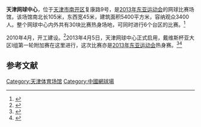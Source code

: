 {{Otheruses|subject=位于天津市南开区的天津网球中心|other=位于天津市静海县团泊新城的天津国际网球中心|天津国际网球中心}}
{{Infobox Stadium
|stadium_name=天津网球中心
|nick_name=
|full_name=
|logo=
|image=
|location=[[天津市|天津市]][[南开区|南开区]]复康路9号
|coordinates=
|broke_ground=
|built=
|opened=2013年4月5日
|renovated=
|expanded=
|closed=
|demolished=
|owner=[[天津市人民政府|天津市人民政府]]
|operator=[[天津市体育局|天津市体育局]]
|surface=
|architect=
|project_manager=
|construction_cost=
|structural engineer=
|services engineer=
|general_contractor=
|main_contractors=
|former_name=
|seating_capacity=3400
}}
'''天津网球中心'''，位于[[天津市|天津市]][[南开区|南开区]]复康路9号，是[[2013年东亚运动会|2013年东亚运动会]]的网球比赛场馆，该场馆南北长105米，东西宽45米，建筑面积5400平方米，容纳观众3400人。整个网球中心内外共有30块比赛热身场地，可同时进行6个台区的比赛。<ref>{{cite web | url=http://www.chinanews.com/tp/2013/04-05/4704596.shtml | title=天津网球中心落成 首秀迎戴维斯杯 | publisher=中国新闻网 | accessdate=2013-08-01 | archive-date=2016-03-05 | archive-url=https://web.archive.org/web/20160305055942/http://www.chinanews.com/tp/2013/04-05/4704596.shtml | dead-url=no }}</ref>

2010年4月，开工建设。<ref>{{cite news |title=备战2013年东亚运 天津3个体育场馆下月开工 |url=http://www.chinadaily.com.cn/dfpd/tj/2010-03/25/content_9642435.htm |accessdate=2021-11-17 |work=中国日报 |archive-date=2020-08-14 |archive-url=https://web.archive.org/web/20200814135822/https://www.chinadaily.com.cn/dfpd/tj/2010-03/25/content_9642435.htm |dead-url=no }}</ref>2013年4月5日，天津网球中心正式启用，戴维斯杯亚大区I组第一轮附加赛在这里进行，这次比赛亦是[[2013年东亚运动会|2013年东亚运动会]]热身赛。<ref>{{cite web | url=http://sports.enorth.com.cn/system/2013/04/05/010822423.shtml | title=天津网球中心启用 用国际赛事为东亚运动会热身 | publisher=北方网 | accessdate=2013-08-01 | archive-date=2013-05-15 | archive-url=https://web.archive.org/web/20130515223342/http://sports.enorth.com.cn/system/2013/04/05/010822423.shtml | dead-url=no }}</ref><ref>{{cite news |title=全运场馆——天津网球中心 |url=http://sports.cctv.com/2017/05/10/ARTIJ9vWfvfU1STrG9jOKumB170510.shtml |accessdate=2021-11-17 |work=央视网(cctv.com) |archive-date=2021-11-17 |archive-url=https://web.archive.org/web/20211117034049/http://sports.cctv.com/2017/05/10/ARTIJ9vWfvfU1STrG9jOKumB170510.shtml |dead-url=no }}</ref>

==参考文献==
{{reflist}}
{{天津市体育场馆}}
{{2013年东亚运动会比赛场馆|state = autocollapse}}

[[Category:天津体育场馆|Category:天津体育场馆]]
[[Category:中國網球場|Category:中國網球場]]
